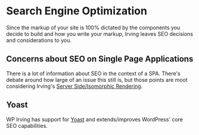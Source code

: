 <Meta title="Features|SEO" />

# Search Engine Optimization
Since the markup of your site is 100% dictated by the components you decide to build and how you write your markup, Irving leaves SEO decisions and considerations to you.

## Concerns about SEO on Single Page Applications
There is a lot of information about SEO in the context of a SPA. There's debate around how large of an issue this still is, but those points are moot considering Irving's [Server Side/Isomorphic Rendering](?path=/docs/concepts-server-side-rendering--page).

## Yoast
WP Irving has support for [Yoast](?path=/docs/integrations-supported-wordpress-plugins--page#yoast) and extends/improves WordPress' core SEO capabilities.
